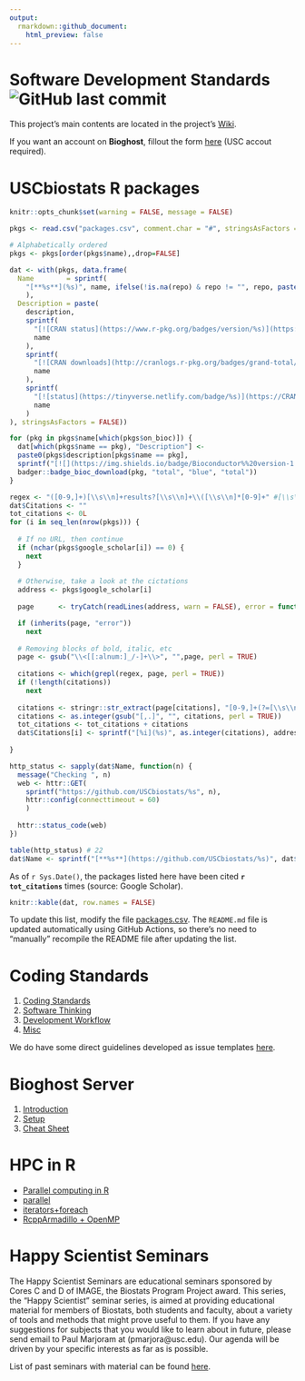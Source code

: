 ```yaml
---
output:
  rmarkdown::github_document:
    html_preview: false
---
```


# Software Development Standards ![GitHub last commit](https://img.shields.io/github/last-commit/USCbiostats/software-dev)

This project's main contents are located in the project's [Wiki](https://github.com/USCbiostats/CodingStandards/wiki).

If you want an account on **Bioghost**, fillout the form [here](https://forms.gle/GLKGfydPj5LmfHWq6) (USC accout required).

# USCbiostats R packages

```r
knitr::opts_chunk$set(warning = FALSE, message = FALSE)
```

```r
pkgs <- read.csv("packages.csv", comment.char = "#", stringsAsFactors = FALSE)

# Alphabetically ordered
pkgs <- pkgs[order(pkgs$name),,drop=FALSE]

dat <- with(pkgs, data.frame(
  Name        = sprintf(
    "[**%s**](%s)", name, ifelse(!is.na(repo) & repo != "", repo, paste0("https://github.com/USCbiostats/", name))
    ),
  Description = paste(
    description,
    sprintf(
      "[![CRAN status](https://www.r-pkg.org/badges/version/%s)](https://CRAN.R-project.org/package=%1$s)",
      name
    ),
    sprintf(
      "[![CRAN downloads](http://cranlogs.r-pkg.org/badges/grand-total/%s)](https://cran.r-project.org/package=%1$s)",
      name
    ),
    sprintf(
      "[![status](https://tinyverse.netlify.com/badge/%s)](https://CRAN.R-project.org/package=%1$s)",
      name
    )
), stringsAsFactors = FALSE))

for (pkg in pkgs$name[which(pkgs$on_bioc)]) {
  dat[which(pkgs$name == pkg), "Description"] <- 
  paste0(pkgs$description[pkgs$name == pkg], 
  sprintf("[![](https://img.shields.io/badge/Bioconductor%%20version-1.0.0-green.svg)](https://www.bioconductor.org/packages/%s)", pkg), 
  badger::badge_bioc_download(pkg, "total", "blue", "total"))
}

```

```r
regex <- "([0-9,]+)[\\s\\n]+results?[\\s\\n]+\\([\\s\\n]*[0-9]+" #[\\s\\n]+[(][0-9]*[.]?[0-9]+\\s+secs?
dat$Citations <- ""
tot_citations <- 0L
for (i in seq_len(nrow(pkgs))) {
  
  # If no URL, then continue
  if (nchar(pkgs$google_scholar[i]) == 0) {
    next
  }
  
  # Otherwise, take a look at the cictations
  address <- pkgs$google_scholar[i]
  
  page      <- tryCatch(readLines(address, warn = FALSE), error = function(e) e)

  if (inherits(page, "error"))
    next
  
  # Removing blocks of bold, italic, etc
  page <- gsub("\\<[[:alnum:]_/-]+\\>", "",page, perl = TRUE)
  
  citations <- which(grepl(regex, page, perl = TRUE))
  if (!length(citations))
    next
  
  citations <- stringr::str_extract(page[citations], "[0-9,]+(?=[\\s\\n]+results?)")
  citations <- as.integer(gsub("[,.]", "", citations, perl = TRUE))
  tot_citations <- tot_citations + citations
  dat$Citations[i] <- sprintf("[%i](%s)", as.integer(citations), address)
  
}
```


```r
http_status <- sapply(dat$Name, function(n) {
  message("Checking ", n)
  web <- httr::GET(
    sprintf("https://github.com/USCbiostats/%s", n),
    httr::config(connecttimeout = 60)
    )
  
  httr::status_code(web)
})

table(http_status) # 22
dat$Name <- sprintf("[**%s**](https://github.com/USCbiostats/%s)", dat$Name, dat$Name)
```

As of `r Sys.Date()`, the packages listed here have been cited **`r tot_citations`** times
(source: Google Scholar).


```r
knitr::kable(dat, row.names = FALSE)
```

To update this list, modify the file [packages.csv](packages.csv). The
`README.md` file is updated automatically using GitHub Actions, so there's no
need to "manually" recompile the README file after updating the list. 

# Coding Standards

1.  [Coding Standards](../../wiki/Home#coding-standards)
2.  [Software Thinking](../../wiki/Home#software-thinking)
3.  [Development Workflow](../../wiki/Home#development-workflow)
4.  [Misc](../../wiki/Home#misc)

We do have some direct guidelines developed as issue templates [here](templates). 

# Bioghost Server

1.  [Introduction](../../wiki/Biogohst-server#introduction)
2.  [Setup](../../wiki/Biogohst-server#setup)
3.  [Cheat Sheet](../../wiki/Biogohst-server#cheat-sheet)

# HPC in R
    
*   [Parallel computing in R](../../wiki/HPC-in-R#parallel-computing-in-r)  
*   [parallel](../../wiki/HPC-in-R#parallel)
*   [iterators+foreach](../../wiki/HPC-in-R#foreach)
*   [RcppArmadillo + OpenMP](../../wiki/HPC-in-R#rcpparmadillo-and-openmp)

# Happy Scientist Seminars

The Happy Scientist Seminars are educational seminars sponsored by Cores C and D of IMAGE, the Biostats Program Project award. This series, the "Happy Scientist" seminar series, is aimed at providing educational material for members of Biostats, both students and faculty, about a variety of tools and methods that might prove useful to them. If you have any suggestions for subjects that you would like to learn about in future, please send email to Paul Marjoram at (pmarjora@usc.edu). Our agenda will be driven by your specific interests as far as is possible. 

List of past seminars with material can be found [here](/happy_scientist/).

